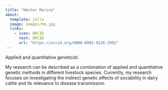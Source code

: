 ---
title: "Hector Marina"
about: 
  template: jolla
  image: images/hm.jpg
  links:
    - icon: ORCID
      text: ORCID
      url: "https://orcid.org/0000-0001-9226-2902"
---
 
Applied and quantitative geneticist.

My research can be described as a combination of applied and quantitative genetic methods in different livestock species. Currently, my research focuses on investigating the indirect genetic effects of sociability in dairy cattle and its relevance to disease transmission.
